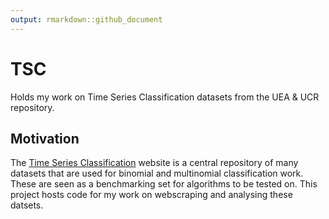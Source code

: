 ```yaml
---
output: rmarkdown::github_document
---
```


# TSC
Holds my work on Time Series Classification datasets from the UEA & UCR repository.

## Motivation

The [Time Series Classification](http://www.timeseriesclassification.com/index.php) website is a central repository of many datasets that are used for binomial and multinomial classification work. These are seen as a benchmarking set for algorithms to be tested on. This project hosts code for my work on webscraping and analysing these datsets.
